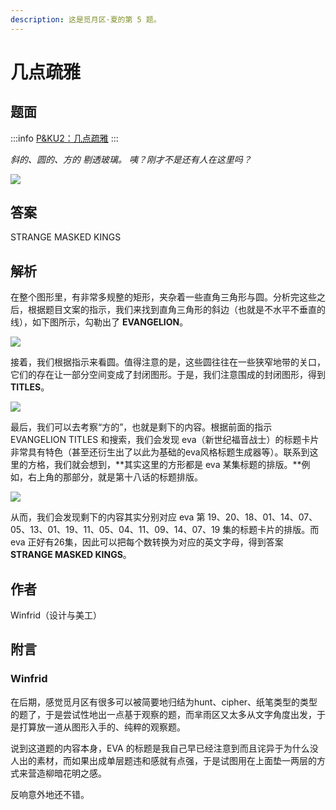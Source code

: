 ```yaml
---
description: 这是觅月区·夏的第 5 题。
---
```


# 几点疏雅

## 题面

:::info
[P&KU2：几点疏雅](https://pnku2.pkupuzzle.art/#/game/miyue/summer_05)
:::

_斜的、圆的、方的_
_剔透玻璃。_
_咦？刚才不是还有人在这里吗？_

![](./21-ji-dian-shu-ya.assets/image_1.webp)

## 答案

STRANGE MASKED KINGS

## 解析

在整个图形里，有非常多规整的矩形，夹杂着一些直角三角形与圆。分析完这些之后，根据题目文案的指示，我们来找到直角三角形的斜边（也就是不水平不垂直的线），如下图所示，勾勒出了 **EVANGELION**。

![](./21-ji-dian-shu-ya.assets/image_2.webp)

接着，我们根据指示来看圆。值得注意的是，这些圆往往在一些狭窄地带的关口，它们的存在让一部分空间变成了封闭图形。于是，我们注意围成的封闭图形，得到 **TITLES**。

![](./21-ji-dian-shu-ya.assets/image_3.webp)

最后，我们可以去考察“方的”，也就是剩下的内容。根据前面的指示 EVANGELION TITLES 和搜索，我们会发现 eva（新世纪福音战士）的标题卡片非常具有特色（甚至还衍生出了以此为基础的eva风格标题生成器等）。联系到这里的方格，我们就会想到，**其实这里的方形都是 eva 某集标题的排版。**例如，右上角的那部分，就是第十八话的标题排版。

![](./21-ji-dian-shu-ya.assets/image_4.webp)

从而，我们会发现剩下的内容其实分别对应 eva 第 19、20、18、01、14、07、05、13、01、19、11、05、04、11、09、14、07、19 集的标题卡片的排版。而 eva 正好有26集，因此可以把每个数转换为对应的英文字母，得到答案 **STRANGE MASKED KINGS**。

## 作者

Winfrid（设计与美工）

## 附言

### Winfrid

在后期，感觉觅月区有很多可以被简要地归结为hunt、cipher、纸笔类型的类型的题了，于是尝试性地出一点基于观察的题，而芈雨区又太多从文字角度出发，于是打算放一道从图形入手的、纯粹的观察题。

说到这道题的内容本身，EVA 的标题是我自己早已经注意到而且诧异于为什么没人出的素材，而如果出成单层题违和感就有点强，于是试图用在上面垫一两层的方式来营造柳暗花明之感。

反响意外地还不错。
